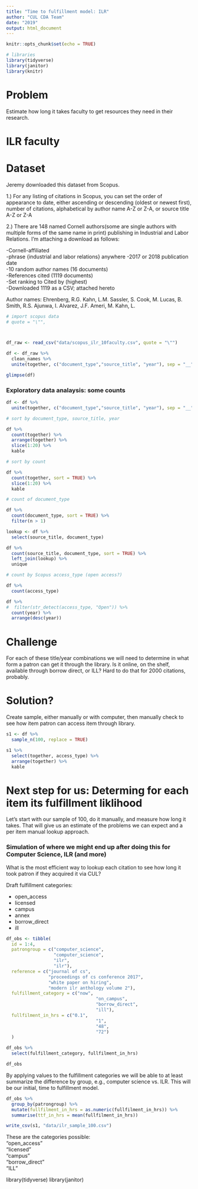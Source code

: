 ```yaml
---
title: "Time to fulfillment model: ILR"
author: "CUL CDA Team"
date: "2019"
output: html_document
---
```


```r
knitr::opts_chunk$set(echo = TRUE)
```


```r
# libraries
library(tidyverse)
library(janitor)
library(knitr)


```

# Problem

Estimate how long it takes faculty to get resources they need in their research.


# ILR faculty


# Dataset

Jeremy downloaded this dataset from Scopus.

1.)    For any listing of citations in Scopus, you can set the order of appearance to date, either ascending or descending (oldest or newest first), number of citations, alphabetical by author name A-Z or Z-A, or source title A-Z or Z-A  

2.)    There are 148 named Cornell authors(some are single authors with multiple forms of the same name in print) publishing in Industrial and Labor Relations. I’m attaching a download as follows:  

-Cornell-affiliated  
-phrase {industrial and labor relations} anywhere
-2017 or 2018 publication date  
-10 random author names (16 documents)  
-References cited (1119 documents)  
-Set ranking to Cited by (highest)  
-Downloaded 1119 as a CSV; attached hereto  


Author names: 
Ehrenberg, R.G.
Kahn, L.M.
Sassler, S.
Cook, M.
Lucas, B.
Smith, R.S.
Ajunwa, I.
Alvarez, J.F.
Ameri, M.
Kahn, L.


```r
# import scopus data
# quote = "\"",



df_raw <- read_csv("data/scopus_ilr_10faculty.csv", quote = "\"")

df <- df_raw %>%
  clean_names %>%
  unite(together, c("document_type","source_title", "year"), sep = "__", remove = FALSE)

glimpse(df)

```


### Exploratory data analaysis: some counts


```r

df <- df %>%
  unite(together, c("document_type","source_title", "year"), sep = "__", remove = FALSE)

# sort by document_type, source_title, year

df %>%
  count(together) %>%
  arrange(together) %>%
  slice(1:20) %>%
  kable

# sort by count

df %>%
  count(together, sort = TRUE) %>%
  slice(1:20) %>%
  kable

# count of document_type

df %>%
  count(document_type, sort = TRUE) %>%
  filter(n > 1)

lookup <- df %>%
  select(source_title, document_type)

df %>%
  count(source_title, document_type, sort = TRUE) %>%
  left_join(lookup) %>%
  unique

# count by Scopus access_type (open access?)

df %>%
  count(access_type)

df %>%
#  filter(str_detect(access_type, "Open")) %>%
  count(year) %>%
  arrange(desc(year))


```


# Challenge

For each of these title/year combinations we will need to determine in what form a patron can get it through the library.  Is it online, on the shelf, available through borrow direct, or ILL? Hard to do that for 2000 citations, probably.

# Solution?

Create sample, either manually or with computer, then manually check to see how item patron can access item through library.


```r
s1 <- df %>%
  sample_n(100, replace = TRUE)

s1 %>%
  select(together, access_type) %>%
  arrange(together) %>%
  kable


```



# Next step for us: Determing for each item its fulfillment liklihood

Let's start with our sample of 100, do it manually, and measure how long it takes. That will give us an estimate of the problems we can expect and a per item manual lookup approach.  

### Simulation of where we might end up after doing this for Computer Science, ILR (and more)

What is the most efficient way to lookup each citation to see how long it took patron if they acquired it via CUL?  

Draft fulfillment categories:

* open_access  
* licensed
* campus
* annex  
* borrow_direct  
* ill  

```r
df_obs <- tibble(
  id = 1:4,
  patrongroup = c("computer_science", 
                  "computer_science", 
                  "ilr", 
                  "ilr"),
  reference = c("journal of cs",
                "proceedings of cs conference 2017",
                "white paper on hiring",
                "modern ilr anthology volume 2"),
  fulfillment_category = c("now", 
                                  "on_campus", 
                                  "borrow_direct", 
                                  "ill"),
  fullfilment_in_hrs = c("0.1", 
                                  "1", 
                                  "48", 
                                  "72")
  )  

df_obs %>%
  select(fulfillment_category, fullfilment_in_hrs)

df_obs


```


By applying values to the fulfillment categories we will be able to at least summarize the difference by group, e.g., computer science vs. ILR. This will be our initial, time to fulfillment model.


```r
df_obs %>%
  group_by(patrongroup) %>%
  mutate(fullfilment_in_hrs = as.numeric(fullfilment_in_hrs)) %>%
  summarise(ttf_in_hrs = mean(fullfilment_in_hrs))

```

 
```r

write_csv(s1, "data/ilr_sample_100.csv")

```

These are the categories possible:  
"open_access"  
"licensed"  
"campus"  
"borrow_direct"  
"ILL"

library(tidyverse)
library(janitor)


